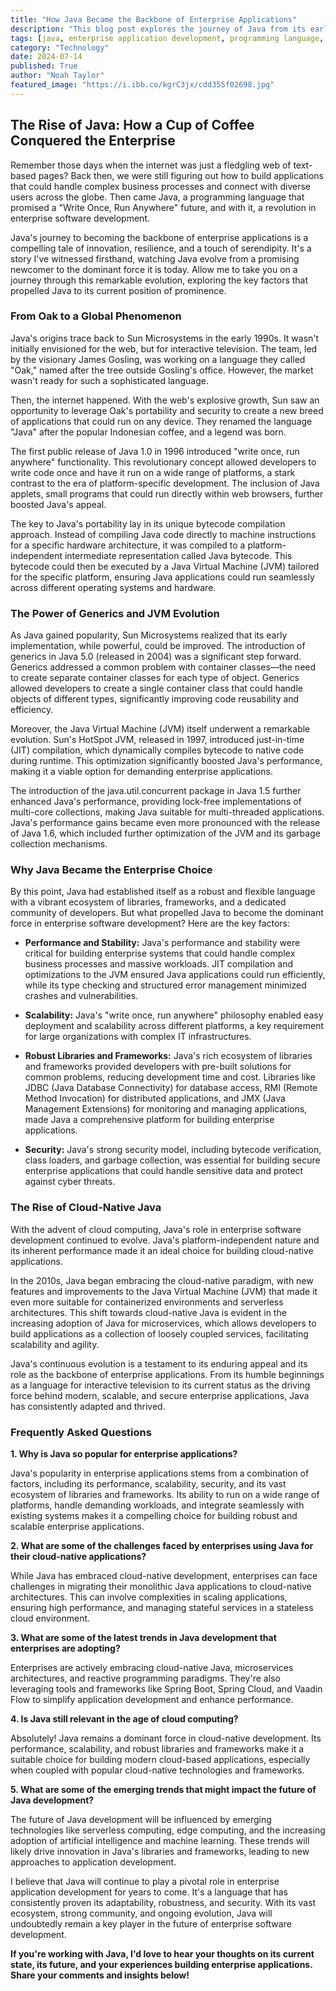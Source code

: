 ```yaml
---
title: "How Java Became the Backbone of Enterprise Applications"
description: "This blog post explores the journey of Java from its early days as a language for interactive television to its current dominance in enterprise software development. It examines the key factors that propelled Java to its position of prominence, including its performance, scalability, security, and vast ecosystem of libraries and frameworks. The blog also delves into the evolution of Java in the cloud-native era and its continued relevance in today's tech landscape."
tags: [java, enterprise application development, programming language, software development, cloud computing, cloud-native, microservices, JVM, Java Virtual Machine, scalability, performance, security, enterprise software, history of java, java ecosystem, java libraries, java frameworks, spring boot, spring cloud, enterprise architecture, tech trends]
category: "Technology"
date: 2024-07-14
published: True
author: "Noah Taylor"
featured_image: "https://i.ibb.co/kgrC3jx/cdd355f02698.jpg"
---
```


## The Rise of Java: How a Cup of Coffee Conquered the Enterprise

Remember those days when the internet was just a fledgling web of text-based pages?  Back then, we were still figuring out how to build applications that could handle complex business processes and connect with diverse users across the globe. Then came Java, a programming language that promised a "Write Once, Run Anywhere" future, and with it, a revolution in enterprise software development.  

Java's journey to becoming the backbone of enterprise applications is a compelling tale of innovation, resilience, and a touch of serendipity. It's a story I've witnessed firsthand, watching Java evolve from a promising newcomer to the dominant force it is today. Allow me to take you on a journey through this remarkable evolution, exploring the key factors that propelled Java to its current position of prominence.

### From Oak to a Global Phenomenon

Java's origins trace back to Sun Microsystems in the early 1990s. It wasn't initially envisioned for the web, but for interactive television. The team, led by the visionary James Gosling, was working on a language they called "Oak," named after the tree outside Gosling's office.  However, the market wasn't ready for such a sophisticated language.  

Then, the internet happened.  With the web's explosive growth, Sun saw an opportunity to leverage Oak's portability and security to create a new breed of applications that could run on any device.  They renamed the language "Java" after the popular Indonesian coffee, and a legend was born.

The first public release of Java 1.0 in 1996 introduced "write once, run anywhere" functionality. This revolutionary concept allowed developers to write code once and have it run on a wide range of platforms, a stark contrast to the era of platform-specific development. The inclusion of Java applets, small programs that could run directly within web browsers, further boosted Java's appeal. 

The key to Java's portability lay in its unique bytecode compilation approach. Instead of compiling Java code directly to machine instructions for a specific hardware architecture, it was compiled to a platform-independent intermediate representation called Java bytecode. This bytecode could then be executed by a Java Virtual Machine (JVM) tailored for the specific platform, ensuring Java applications could run seamlessly across different operating systems and hardware.  

### The Power of Generics and JVM Evolution

As Java gained popularity, Sun Microsystems realized that its early implementation, while powerful, could be improved. The introduction of generics in Java 5.0 (released in 2004) was a significant step forward.  Generics addressed a common problem with container classes—the need to create separate container classes for each type of object. Generics allowed developers to create a single container class that could handle objects of different types, significantly improving code reusability and efficiency. 

Moreover, the Java Virtual Machine (JVM) itself underwent a remarkable evolution.  Sun's HotSpot JVM, released in 1997, introduced just-in-time (JIT) compilation, which dynamically compiles bytecode to native code during runtime.  This optimization significantly boosted Java's performance, making it a viable option for demanding enterprise applications. 

The introduction of the java.util.concurrent package in Java 1.5 further enhanced Java's performance, providing lock-free implementations of multi-core collections, making Java suitable for multi-threaded applications.  Java's performance gains became even more pronounced with the release of Java 1.6, which included further optimization of the JVM and its garbage collection mechanisms. 

### Why Java Became the Enterprise Choice

By this point, Java had established itself as a robust and flexible language with a vibrant ecosystem of libraries, frameworks, and a dedicated community of developers.  But what propelled Java to become the dominant force in enterprise software development?  Here are the key factors: 

- **Performance and Stability:**  Java's performance and stability were critical for building enterprise systems that could handle complex business processes and massive workloads. JIT compilation and optimizations to the JVM ensured Java applications could run efficiently, while its type checking and structured error management minimized crashes and vulnerabilities.  

- **Scalability:**  Java's "write once, run anywhere" philosophy enabled easy deployment and scalability across different platforms, a key requirement for large organizations with complex IT infrastructures.

- **Robust Libraries and Frameworks:** Java's rich ecosystem of libraries and frameworks provided developers with pre-built solutions for common problems, reducing development time and cost. Libraries like JDBC (Java Database Connectivity) for database access, RMI (Remote Method Invocation) for distributed applications, and JMX (Java Management Extensions) for monitoring and managing applications, made Java a comprehensive platform for building enterprise applications.

- **Security:**  Java's strong security model, including bytecode verification, class loaders, and garbage collection, was essential for building secure enterprise applications that could handle sensitive data and protect against cyber threats.

### The Rise of Cloud-Native Java

With the advent of cloud computing, Java's role in enterprise software development continued to evolve.  Java's platform-independent nature and its inherent performance made it an ideal choice for building cloud-native applications.  

In the 2010s, Java began embracing the cloud-native paradigm, with new features and improvements to the Java Virtual Machine (JVM) that made it even more suitable for containerized environments and serverless architectures.  This shift towards cloud-native Java is evident in the increasing adoption of Java for microservices, which allows developers to build applications as a collection of loosely coupled services, facilitating scalability and agility.

Java's continuous evolution is a testament to its enduring appeal and its role as the backbone of enterprise applications.  From its humble beginnings as a language for interactive television to its current status as the driving force behind modern, scalable, and secure enterprise applications, Java has consistently adapted and thrived.  

### Frequently Asked Questions

**1. Why is Java so popular for enterprise applications?**

Java's popularity in enterprise applications stems from a combination of factors, including its performance, scalability, security, and its vast ecosystem of libraries and frameworks. Its ability to run on a wide range of platforms, handle demanding workloads, and integrate seamlessly with existing systems makes it a compelling choice for building robust and scalable enterprise applications. 

**2. What are some of the challenges faced by enterprises using Java for their cloud-native applications?**

While Java has embraced cloud-native development, enterprises can face challenges in migrating their monolithic Java applications to cloud-native architectures. This can involve complexities in scaling applications, ensuring high performance, and managing stateful services in a stateless cloud environment. 

**3. What are some of the latest trends in Java development that enterprises are adopting?**

Enterprises are actively embracing cloud-native Java, microservices architectures, and reactive programming paradigms. They're also leveraging tools and frameworks like Spring Boot, Spring Cloud, and Vaadin Flow to simplify application development and enhance performance. 

**4. Is Java still relevant in the age of cloud computing?**

Absolutely! Java remains a dominant force in cloud-native development. Its performance, scalability, and robust libraries and frameworks make it a suitable choice for building modern cloud-based applications, especially when coupled with popular cloud-native technologies and frameworks.

**5. What are some of the emerging trends that might impact the future of Java development?**

The future of Java development will be influenced by emerging technologies like serverless computing, edge computing, and the increasing adoption of artificial intelligence and machine learning.  These trends will likely drive innovation in Java's libraries and frameworks, leading to new approaches to application development.  

I believe that Java will continue to play a pivotal role in enterprise application development for years to come. It's a language that has consistently proven its adaptability, robustness, and security. With its vast ecosystem, strong community, and ongoing evolution, Java will undoubtedly remain a key player in the future of enterprise software development. 

**If you're working with Java, I'd love to hear your thoughts on its current state, its future, and your experiences building enterprise applications.  Share your comments and insights below!**